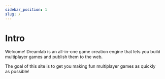 ```yaml
---
sidebar_position: 1
slug: /
---
```


# Intro

Welcome! Dreamlab is an all-in-one game creation engine that lets you build multiplayer games and publish them to the web.

The goal of this site is to get you making fun multiplayer games as quickly as possible!
